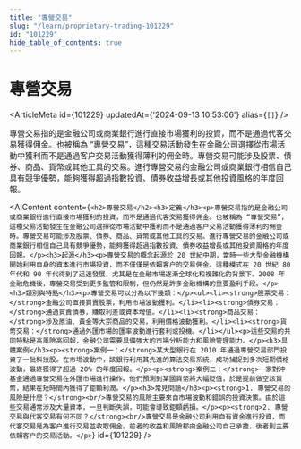 ```yaml
---
title: "專營交易"
slug: "/learn/proprietary-trading-101229"
id: "101229"
hide_table_of_contents: true
---
```



# 專營交易

<ArticleMeta id={101229} updatedAt={'2024-09-13 10:53:06'} alias={`[]`} />
<div className='border-solid border-b border-t-0 my-4 border-[var(--ifm-color-gray-300)]' />

專營交易指的是金融公司或商業銀行進行直接市場獲利的投資，而不是通過代客交易獲得佣金。也被稱為 “專營交易”，這種交易活動發生在金融公司選擇從市場活動中獲利而不是通過客户交易活動獲得薄利的佣金時。專營交易可能涉及股票、債券、商品、貨幣或其他工具的交易。進行專營交易的金融公司或商業銀行相信自己具有競爭優勢，能夠獲得超過指數投資、債券收益增長或其他投資風格的年度回報。

<AIContent content={`<h2>專營交易</h2><h3>定義</h3><p>專營交易指的是金融公司或商業銀行進行直接市場獲利的投資，而不是通過代客交易獲得佣金。也被稱為 “專營交易”，這種交易活動發生在金融公司選擇從市場活動中獲利而不是通過客户交易活動獲得薄利的佣金時。專營交易可能涉及股票、債券、商品、貨幣或其他工具的交易。進行專營交易的金融公司或商業銀行相信自己具有競爭優勢，能夠獲得超過指數投資、債券收益增長或其他投資風格的年度回報。</p><h3>起源</h3><p>專營交易的概念起源於 20 世紀中期，當時一些大型金融機構開始利用自身的資本進行市場投資，而不僅僅是依賴客户的交易佣金。這種模式在 20 世紀 80 年代和 90 年代得到了迅速發展，尤其是在金融市場逐漸全球化和複雜化的背景下。2008 年金融危機後，專營交易受到更多監管和限制，但仍然是許多金融機構的重要盈利手段。</p><h3>類別與特點</h3><p>專營交易可以分為以下幾類：</p><ul><li><strong>股票交易：</strong>金融公司直接買賣股票，利用市場波動獲利。</li><li><strong>債券交易：</strong>通過買賣債券，賺取利差或資本增值。</li><li><strong>商品交易：</strong>涉及原油、黃金等大宗商品的交易，利用價格波動獲利。</li><li><strong>貨幣交易：</strong>通過外匯市場的匯率波動進行套利或投機。</li></ul><p>這些交易的共同特點是高風險高回報，金融公司需要具備強大的市場分析能力和風險管理能力。</p><h3>具體案例</h3><p><strong>案例一：</strong>某大型銀行在 2010 年通過專營交易部門投資了一批科技股。在市場波動中，該銀行利用其先進的算法交易系統，成功捕捉到多次短期價格波動，最終獲得了超過 20% 的年度回報。</p><p><strong>案例二：</strong>一家對沖基金通過專營交易在外匯市場進行操作。他們預測到某國貨幣將大幅貶值，於是提前做空該貨幣，結果在短時間內獲得了鉅額利潤。</p><h3>常見問題</h3><p><strong>1. 專營交易的風險是什麼？</strong><br/>專營交易的風險主要來自市場波動和錯誤的投資決策。由於這些交易通常涉及大量資本，一旦判斷失誤，可能會導致鉅額虧損。</p><p><strong>2. 專營交易與代客交易有何不同？</strong><br/>專營交易是金融公司利用自有資金進行投資，而代客交易是為客户進行交易並收取佣金。前者的收益和風險都由金融公司自己承擔，後者則主要依賴客户的交易活動。</p>`} id={101229} />
